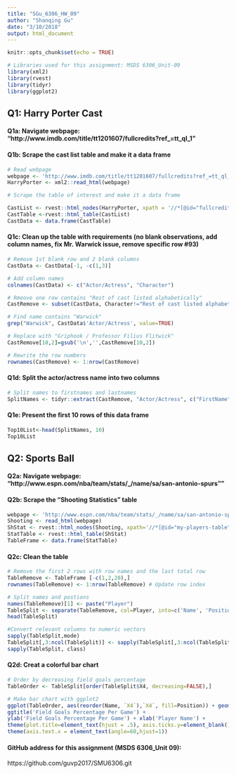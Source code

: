 ```yaml
---
title: "SGu_6306_HW_09"
author: "Shanqing Gu"
date: "3/10/2018"
output: html_document
---
```


```r
knitr::opts_chunk$set(echo = TRUE)

# Libraries used for this assignment: MSDS 6306_Unit-09
library(xml2)
library(rvest)
library(tidyr)
library(ggplot2)
```

## Q1: Harry Porter Cast

#### Q1a: Navigate webpage: "http://www.imdb.com/title/tt1201607/fullcredits?ref_=tt_ql_1" 

#### Q1b: Scrape the cast list table and make it a data frame

```r

# Read webpage
webpage <- 'http://www.imdb.com/title/tt1201607/fullcredits?ref_=tt_ql_1' 
HarryPorter <- xml2::read_html(webpage) 

# Scrape the table of interest and make it a data frame

CastList <- rvest::html_nodes(HarryPorter, xpath = '//*[@id="fullcredits_content"]/table[3]')
CastTable <-rvest::html_table(CastList)
CastData <- data.frame(CastTable)
```

#### Q1c: Clean up the table with requirements (no blank observations, add column names, fix Mr. Warwick issue, remove specific row #93)

```r
# Remove 1st blank row and 2 blank columns 
CastData <- CastData[-1, -c(1,3)]

# Add column names
colnames(CastData) <- c("Actor/Actress", "Character")

# Rmeove one row contains "Rest of cast listed alphabetically"
CastRemove <- subset(CastData, Character!="Rest of cast listed alphabetically:")

# Find name contains "Warwick"
grep("Warwick", CastData$'Actor/Actress', value=TRUE)

# Replace with "Griphook / Professor Filius Flitwick"
CastRemove[10,2]=gsub('\n','',CastRemove[10,2])

# Rewrite the row numbers
rownames(CastRemove) <- 1:nrow(CastRemove)
```

#### Q1d: Split the actor/actress name into two columns
```r
# Split names to firstnames and lastnames
SplitNames <- tidyr::extract(CastRemove, "Actor/Actress", c("FirstName", "LastName"), "(.*) ([^ ]+)$")
```

#### Q1e: Present the first 10 rows of this data frame
```r
Top10List<-head(SplitNames, 10)
Top10List
```
## Q2: Sports Ball

#### Q2a: Navigate webpage: "http://www.espn.com/nba/team/stats/_/name/sa/san-antonio-spurs""

#### Q2b: Scrape the "Shooting Statistics" table

```r
webpage <- 'http://www.espn.com/nba/team/stats/_/name/sa/san-antonio-spurs'
Shooting <- read_html(webpage)
ShStat <- rvest::html_nodes(Shooting, xpath='//*[@id="my-players-table"]/div[3]/div[3]/table')
StatTable <- rvest::html_table(ShStat)
TableFrame <- data.frame(StatTable)
```

#### Q2c: Clean the table

```r
# Remove the first 2 rows with row names and the last total row
TableRemove <- TableFrame [-c(1,2,20),]
rownames(TableRemove) <- 1:nrow(TableRemove) # Update row index

# Split names and postions
names(TableRemove)[1] <- paste("Player")
TableSplit <- separate(TableRemove, col=Player, into=c('Name', 'Position'), sep=", ")
head(TableSplit)

#Convert relevant columns to numeric vectors
sapply(TableSplit,mode)
TableSplit[,3:ncol(TableSplit)] <- sapply(TableSplit[,3:ncol(TableSplit)],as.numeric)
sapply(TableSplit, class)
```

#### Q2d: Creat a colorful bar chart

```r
# Order by decreasing field goals percentage  
TableOrder <- TableSplit[order(TableSplit$X4, decreasing=FALSE),]

# Make bar chart with ggplot2 
ggplot(TableOrder, aes(reorder(Name, `X4`),`X4`, fill=Position)) + geom_bar(stat="identity") +
ggtitle('Field Goals Percentage Per Game') +
ylab('Field Goals Percentage Per Game')	+ xlab('Player Name') +
theme(plot.title=element_text(hjust = .5), axis.ticks.y=element_blank(),axis.ticks.x=element_blank()) +
theme(axis.text.x = element_text(angle=60,hjust=1))
```




#### GitHub address for this assignment (MSDS 6306_Unit 09): 

https://github.com/guvp2017/SMU6306.git